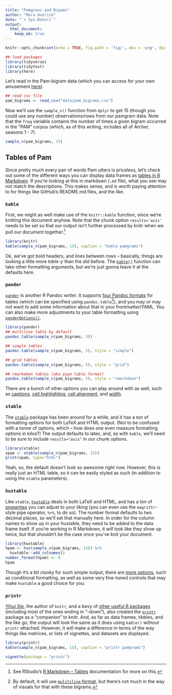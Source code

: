 ```yaml
---
title: "Pamgrans and Bipams"
author: "Mara Averick"
date: "`r Sys.Date()`"
output: 
  html_document:
    keep_md: true
---
```


```r
knitr::opts_chunk$set(echo = TRUE, fig.path = 'fig/', dev = 'png', dpi = 100, fig.retina = 2)
```

```r
## load packages
library(tidyverse)
library(tidytext)
library(here)
```

Let's read in the Pam-bigram data (which you can access for your own amusement [here](https://gist.github.com/batpigandme/7fd3266451392d0310ebefd0bc472c0f)).

```r
## read csv file
pam_bigrams <- read_csv("data/pam_bigrams.csv")
```

Now we'll use the `sample_n()` function from `dplyr` to get 15 (though you could use any number) observations/rows from our pamgram data. Note that the `freq` variable contains the number of times a given bigram occurred in the "PAM" corpus (which, as of this writing, includes all of Archer, seasons 1 - 7).

```r
sample_n(pam_bigrams, 15)
```

## Tables of Pam

Since pretty much every pair of words Pam utters is priceless, let's check out some of the different ways you can display data frames as [tables in R Markdown](http://rmarkdown.rstudio.com/lesson-7.html). If you're looking at this in markdown (`.md` file), what you see may not match the descriptions. This makes sense, and is worth paying attention to for things like GitHub's README.md files, and the like.

### `kable`

First, we might as well make use of the `knitr::kable` function, since we're knitting this document anyhow. Note that the chunk option `results='asis'` needs to be set so that our output isn't further processed by knitr when we pull our document together.[^1]

```r
library(knitr)
kable(sample_n(pam_bigrams, 15), caption = "kable pamgrams")
```

Ok, we've got bold headers, and lines between rows -- basically, things are looking a little more _table-y_ than the did before. The [`kable()`](https://www.rdocumentation.org/packages/knitr/versions/1.15.1/topics/kable) function can take other formatting arguments, but we're just gonna leave it at the defaults here.

### `pander`

[`pander`](https://rapporter.github.io/pander/) is another R Pandoc writer. It supports [four Pandoc formats](https://rapporter.github.io/pander/#markdown-tables) for tables (which can be specified using `pandoc.table`[^2]), and you may or may not want to add some information about that in your frontmatter/YAML. You can also make more adjustments to your table formatting using [`panderOptions()`](https://rapporter.github.io/pander/#pander-options). 

```r
library(pander)
## multiline table by default
pandoc.table(sample_n(pam_bigrams, 5))
```
```r
## simple tables
pandoc.table(sample_n(pam_bigrams, 5), style = "simple")
```

```r
## grid tables
pandoc.table(sample_n(pam_bigrams, 5), style = "grid")
```

```r
## rmarkdown tables (aka pipe table format)
pandoc.table(sample_n(pam_bigrams, 5), style = "rmarkdown")
```

There are a bunch of other options you can play around with as well, such as [captions](https://rapporter.github.io/pander/#caption), [cell highlighting](https://rapporter.github.io/pander/#highlight-cells), [cell alignment](https://rapporter.github.io/pander/#cell-alignment), and [width](https://rapporter.github.io/pander/#table-and-cell-width).

### `xtable`

The [`xtable`](http://crantastic.org/packages/xtable) package has been around for a while, and it has a _ton_ of formatting options for both LaTeX and HTML output. (Not to be confused with a _tonne_ of options, which -- how does one even measure formatting options in kilos?) The output defaults to latex, and, as with `kable`, we'll need to be sure to include `results="asis"` in our chunk options.

```r
library(xtable)
xpam <- xtable(sample_n(pam_bigrams, 15))
print(xpam, type="html")
```

Yeah, so, the default doesn't look so awesome right now. However, this is really just an HTML table, so it can be easily styled as such (in addition to using the `xtable` parameters).

### `huxtable`

Like `xtable`, [`huxtable`](https://hughjonesd.github.io/huxtable/) deals in both LaTeX and HTML, and has a ton of [properties](https://hughjonesd.github.io/huxtable/huxtable.html) you can adjust to your liking (you can even use the `magrittr`-style pipe operator, `%>%`, to do so). The number format defaults to two decimal places, so we'll set that manually here. In order for the column names to show up in your huxtable, they need to be added to the data frame itself. If you're working in R Markdown, it _will_ look like they show up twice, but that shouldn't be the case once you've knit your document.

```r
library(huxtable)
hpam <- hux(sample_n(pam_bigrams, 15)) %>%
  huxtable::add_colnames()
number_format(hpam) <- 0
hpam
```

Though it's a bit clunky for such simple output, there are [more options](https://hughjonesd.github.io/huxtable/huxtable.html#more-formatting), such as conditional formatting, as well as some very fine-tuned controls that may make `huxtable` a good choice for you.

### `printr`

[Yihui Xie](https://yihui.name), the author of `knitr`, and a bevy of [other useful R packages](https://github.com/yihui/) (including most of the ones ending in "-down"), also created the [`printr`](https://yihui.name/printr/) package as a "companion" to knitr. And, as far as data frames, tibbles, and the like go, the output will look the same as it does using `kable()` without `printr` attached. However, it _will_ make a difference in terms of the way things like matrices, or lists of vignettes, and datasets are displayed.

```r
library(printr)
kable(sample_n(pam_bigrams, 15), caption = "printr pamgrams")
```

```r
vignette(package = "printr")
```



[^1]: See RStudio's [R Markdown -- Tables](http://rmarkdown.rstudio.com/lesson-7.html) documentation for more on this.
[^2]: By default, it will use [`mulitiline` format](http://pandoc.org/MANUAL.html#multiline-tables), but there's not much in the way of visuals for that with these bigrams.